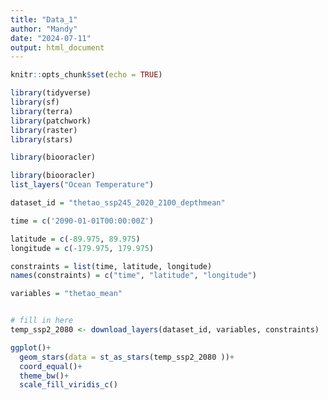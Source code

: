 ```yaml
---
title: "Data_1"
author: "Mandy"
date: "2024-07-11"
output: html_document
---
```


```r
knitr::opts_chunk$set(echo = TRUE)

library(tidyverse)
library(sf)
library(terra)
library(patchwork)
library(raster)
library(stars)

library(biooracler)
```

```r
library(biooracler)
list_layers("Ocean Temperature")
```

```r
dataset_id = "thetao_ssp245_2020_2100_depthmean"

time = c('2090-01-01T00:00:00Z')

latitude = c(-89.975, 89.975) 
longitude = c(-179.975, 179.975) 

constraints = list(time, latitude, longitude)
names(constraints) = c("time", "latitude", "longitude")

variables = "thetao_mean"


# fill in here
temp_ssp2_2080 <- download_layers(dataset_id, variables, constraints)
```

```r
ggplot()+
  geom_stars(data = st_as_stars(temp_ssp2_2080 ))+
  coord_equal()+
  theme_bw()+
  scale_fill_viridis_c()
```

